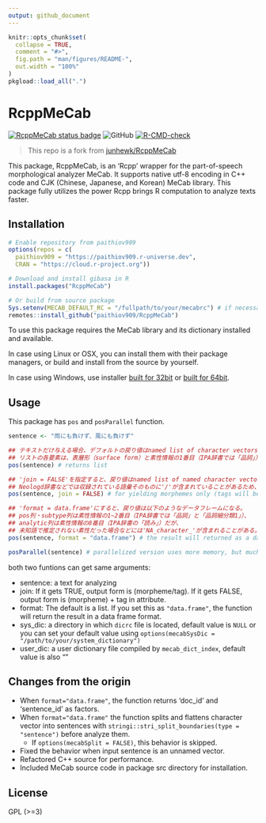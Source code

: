 ```yaml
---
output: github_document
---
```


<!-- README.md is generated from README.Rmd. Please edit that file -->

```r
knitr::opts_chunk$set(
  collapse = TRUE,
  comment = "#>",
  fig.path = "man/figures/README-",
  out.width = "100%"
)
pkgload::load_all(".")
```

# RcppMeCab

<!-- badges: start -->
[![RcppMeCab status
badge](https://paithiov909.r-universe.dev/badges/RcppMeCab)](https://paithiov909.r-universe.dev)
![GitHub](https://img.shields.io/github/license/paithiov909/RcppMeCab)
[![R-CMD-check](https://github.com/paithiov909/RcppMeCab/workflows/R-CMD-check/badge.svg)](https://github.com/paithiov909/RcppMeCab/actions)
<!-- badges: end -->

> This repo is a fork from [junhewk/RcppMeCab](https://github.com/junhewk/RcppMeCab)

This package, RcppMeCab, is an 'Rcpp' wrapper for the part-of-speech morphological analyzer MeCab. It supports native utf-8 encoding in C++ code and CJK (Chinese, Japanese, and Korean) MeCab library. This package fully utilizes the power Rcpp brings R computation to analyze texts faster.

## Installation

```r
# Enable repository from paithiov909
options(repos = c(
  paithiov909 = "https://paithiov909.r-universe.dev",
  CRAN = "https://cloud.r-project.org"))

# Download and install gibasa in R
install.packages("RcppMeCab")

# Or build from source package
Sys.setenv(MECAB_DEFAULT_RC = "/fullpath/to/your/mecabrc") # if necessary
remotes::install_github("paithiov909/RcppMeCab")
```

To use this package requires the MeCab library and its dictionary installed and available.

In case using Linux or OSX, you can install them with their package managers, or build and install from the source by yourself.

In case using Windows, use installer [built for 32bit](https://drive.google.com/uc?export=download&id=0B4y35FiV1wh7WElGUGt6ejlpVXc) or [built for 64bit](https://github.com/ikegami-yukino/mecab/releases/tag/v0.996.2).

## Usage

This package has `pos` and `posParallel` function.

```r
sentence <- "雨にも負けず、風にも負けず"

## テキストだけ与える場合、デフォルトの戻り値はnamed list of character vectors.
## リストの各要素は、表層形（surface form）と素性情報の1番目（IPA辞書では「品詞」）を'/'で区切ってつなげた文字列ベクトルになる。
pos(sentence) # returns list

## 'join = FALSE'を指定すると、戻り値はnamed list of named character vectorsになる。
## Neologd辞書などでは収録されている語彙そのものに'/'が含まれていることがあるため、使用ケースによって使い分けるとよい。
pos(sentence, join = FALSE) # for yielding morphemes only (tags will be given on the vector names)

## 'format = data.frame'にすると、戻り値は以下のようなデータフレームになる。
## pos列・subtype列は素性情報の1~2番目（IPA辞書では「品詞」と「品詞細分類1」）、
## analytic列は素性情報の8番目（IPA辞書の「読み」）だが、
## 未知語で推定されない素性だった場合などには'NA_character_'が含まれることがある。
pos(sentence, format = "data.frame") # the result will returned as a data frame format

posParallel(sentence) # parallelized version uses more memory, but much faster than the loop in single threading
```

both two funtions can get same arguments:

+ sentence: a text for analyzing
+ join: If it gets TRUE, output form is (morpheme/tag). If it gets FALSE, output form is (morpheme) + tag in attribute.
+ format: The default is a list. If you set this as `"data.frame"`, the function will return the result in a data frame format.
+ sys_dic: a directory in which `dicrc` file is located, default value is `NULL` or you can set your default value using `options(mecabSysDic = "/path/to/your/system_dictionary")` 
+ user_dic: a user dictionary file compiled by `mecab_dict_index`, default value is also ""

## Changes from the origin

+ When `format="data.frame"`, the function returns 'doc_id' and 'sentence_id' as factors.
+ When `format="data.frame"` the function splits and flattens character vector into sentences with `stringi::stri_split_boundaries(type = "sentence")` before analyze them.
  + If `options(mecabSplit = FALSE)`, this behavior is skipped.
+ Fixed the behavior when input sentence is an unnamed vector.
+ Refactored C++ source for performance.
+ Included MeCab source code in package src directory for installation.

## License

GPL (>=3)
